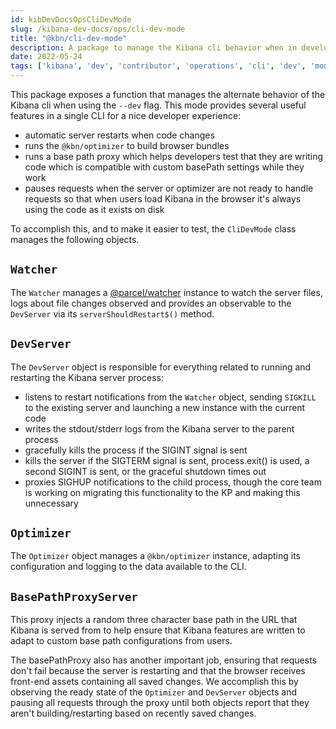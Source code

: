 ```yaml
---
id: kibDevDocsOpsCliDevMode
slug: /kibana-dev-docs/ops/cli-dev-mode
title: "@kbn/cli-dev-mode"
description: A package to manage the Kibana cli behavior when in development
date: 2022-05-24
tags: ['kibana', 'dev', 'contributor', 'operations', 'cli', 'dev', 'mode']
---
```


This package exposes a function that manages the alternate behavior of the Kibana cli when using 
the `--dev` flag. This mode provides several useful features in a single CLI for a nice developer 
experience:

  - automatic server restarts when code changes
  - runs the `@kbn/optimizer` to build browser bundles
  - runs a base path proxy which helps developers test that they are writing code which is 
compatible with custom basePath settings while they work
  - pauses requests when the server or optimizer are not ready to handle requests so that when 
users load Kibana in the browser it's always using the code as it exists on disk

To accomplish this, and to make it easier to test, the `CliDevMode` class manages the following 
objects.

## `Watcher`

The `Watcher` manages a [@parcel/watcher](https://github.com/parcel-bundler/watcher) instance to watch the 
server files, logs about file changes observed and provides an observable to the `DevServer` via 
its `serverShouldRestart$()` method.

## `DevServer`

The `DevServer` object is responsible for everything related to running and restarting the Kibana 
server process:
 - listens to restart notifications from the `Watcher` object, sending `SIGKILL` to the existing 
server and launching a new instance with the current code
 - writes the stdout/stderr logs from the Kibana server to the parent process
 - gracefully kills the process if the SIGINT signal is sent
 - kills the server if the SIGTERM signal is sent, process.exit() is used, a second SIGINT is 
sent, or the graceful shutdown times out
 - proxies SIGHUP notifications to the child process, though the core team is working on 
migrating this functionality to the KP and making this unnecessary

## `Optimizer`

The `Optimizer` object manages a `@kbn/optimizer` instance, adapting its configuration and 
logging to the data available to the CLI.

## `BasePathProxyServer`

This proxy injects a random three character base path in the URL that Kibana is served from to 
help ensure that Kibana features are written to adapt to custom base path configurations from users.

The basePathProxy also has another important job, ensuring that requests don't fail because the 
server is restarting and that the browser receives front-end assets containing all saved 
changes. We accomplish this by observing the ready state of the `Optimizer` and `DevServer` 
objects and pausing all requests through the proxy until both objects report that they 
aren't building/restarting based on recently saved changes.